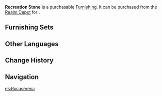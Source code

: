 {{Furnishing Infobox
|id             = 372202
|image          = Item Recreation Stone.png
|category       = Landform
|subcategory    = Rock
|rarity         = 3
|adeptal_energy = 20
|load           = 35
|reduced_load   = 24
|description    = [[Liyue]] children like to play games on this stone, such as jumping to and fro between the smaller stones that surround the big one in the center. These games can be scary for a small child, but there's no risk of injury to anyone.<br />Some also say that they have seen a herb gatherer girl doing stretches while leaning against this rock in the middle of the night.
|source1        = [[Realm Depot]]
|source2        = [[Adeptal Mirror]]
}}
'''Recreation Stone''' is a purchasable [[Furnishing]]. It can be purchased from the [[Realm Depot]] for {{Item|Realm Currency|30|x=80}}.

==Furnishing Sets==
{{Craft Usage}}

==Other Languages==
{{Other Languages
|en      = Recreation Stone
|zhs     = 齐身石
|zhs_rm  = Qí Shēn Shí
|zht     = 齊身石
|zht_rm  = Qí Shēn Shí
|zh_tl   = 
|ja      = 斉身石
|ja_rm   = Seishinseki{{Assumed}}
|ja_tl   = 
|ko      = 제신석
|ko_rm   = Jesinseok
|ko_tl   = Body Neat Stone
|es      = Rocaserena
|es_tl   = 
|fr      = Roche récréative
|fr_tl   = Recreational Rock
|ru      = Камень для отдыха
|ru_tl   = 
|th      = หินอันเงียบสงบ
|th_rm   = 
|th_tl   = 
|vi      = Tề Thân Thạch
|vi_tl   = 
|de      = Stein der Selbstvervollkommnung
|de_tl   = Stone of Self-Improvement
|id      = Batu Rekreasi
|id_tl   = Recreation Stone
|pt      = Rocha Tranquila
|pt_tl   = 
}}

==Change History==
{{Change History|1.5}}

==Navigation==
{{Furnishing Navbox/Exterior|Landform}}

[[es:Rocaserena]]